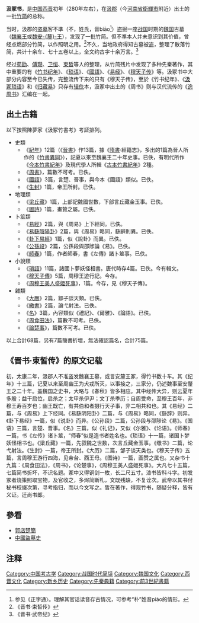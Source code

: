 '''汲冢书'''，是[[中国|中国]][[西晋|西晋]]初年（280年左右），在[[汲郡|汲郡]]（今[[河南省|河南省]][[衛輝市|衛輝市]]附近）出土的一批[[竹简|竹简]]的总称。

当时，汲郡的[[盗墓|盗墓]]客不準（不，姓氏，音biāo<ref>参见《正字通〉。理解其官话读音存古情况，可参考“朴”姓音piáo的情形。</ref>）盗掘一座[[战国|战国]]时期的[[魏国_(战国)|魏国]]古墓（[[魏襄王|魏襄王]]或[[魏安釐王|魏安-{釐}-王]]），发现了一批竹简。但不準本人并未意识到其价值，曾经点燃部分竹简，以作照明之用。<ref>《晋书·束晳传》</ref>不久，当地政府得知古墓被盗，整理了散落竹简，共计十余车、七十五卷以上，全文约古字十余万言。<ref>《晋书·武帝纪》</ref>

经过[[荀勖|荀勖]]、[[傅瓒|傅瓒]]、[[卫恒_(西晋)|卫恒]]、[[束皙|束皙]]等人的整理，从竹简残片中发现了多种先秦著作，其中重要的有《[[竹书纪年|竹书纪年]]》、《[[琐语|琐语]]》、《[[國語_(書)|國語]]》、《[[易经|易经]]》、《[[穆天子传|穆天子传]]》等。汲冢书中大部分内容至今已失传，完整流传下来的只有《穆天子传》，至於《竹书纪年》、《[[汲冢琐语|汲冢琐语]]》和《[[归藏易|归藏易]]》只存有[[辑佚|辑佚]]本，汲冢中出土的《周书》则与汉代流传的《[[逸周书|逸周书]]》汇编在一起。

== 出土古籍 ==
以下按照陳夢家《汲冢竹書考》考証排列。

*史類
**《[[竹書紀年|紀年]]》12篇（《[[晉書|晉書]]》作13篇，據《[[隋書|隋書]]·經籍志》，多出的1篇為晉人所作的《[[竹書異同|竹書異同]]》），記夏以來至魏襄王二十年史事。已佚，有明代所作《[[今本竹書紀年|今本竹書紀年]]》及現代學人所輯《[[古本竹書紀年|古本竹書紀年]]》2種。
**《[[周書_(汲冢書)|周書]]》，篇數不可考。已佚。
**《[[國語_(汲冢書)|國語]]》3篇，言楚、晉事，與今本《國語》類似。已佚。
**《[[生封|生封]]》1篇，帝王所封。已佚。
*地理類
**《[[梁丘藏|梁丘藏]]》1篇，上部記魏國世數，下部言丘藏金玉事。已佚。
**《[[圖詩|圖詩]]》1篇，畫贊之屬。已佚。
*卜筮類
**《[[易經|易經]]》2篇，與《周易》上下經同。已佚。
**《[[易繇陰陽卦|易繇陰陽卦]]》2篇，與《周易》略同，繇辭則異。已佚。
**《[[卦下易經|卦下易經]]》1篇，似《說卦》而異。已佚。
**《[[公孫段_(汲冢書)|公孫段]]》2篇，公孫段與邵陟論《易》。已佚。
**《[[師春|師春]]》1篇，作者師春，書《左傳》諸卜筮事。已佚。
*小說類
**《[[瑣語|瑣語]]》11篇，諸國卜夢妖怪相書。唐代時存4篇。已佚。今有輯文。
**《[[穆天子傳|穆天子傳]]》5篇，周穆王遊行記。今存。
**《[[穆天子傳|周穆王美人盛姬死事]]》，1篇。今存，見《穆天子傳》。
*雜類
**《[[大曆_(汲冢書)|大曆]]》2篇，鄒子談天類。已佚。
**《[[繳書|繳書]]》2篇，論弋射法。已佚。
**《[[名_(汲冢書)|名]]》3篇，內容類似《禮記》、《爾雅》、《論語》。已佚。
**《[[周食田法|周食田法]]》，篇數不可考。已佚。
**《[[論楚事|論楚事]]》，篇數不可考。已佚。

以上合計68篇，另有7篇簡書折壞，無法確認篇名，合計75篇。

== 《晋书·束皙传》的原文记载 ==
初，太康二年，汲郡人不准盗发魏襄王墓，或言安釐王冢，得竹书数十车。其《纪年》十三篇，记夏以来至周幽王为犬戎所灭，以事接之，三家分，仍述魏事至安釐王之二十年。盖魏国之史书，大略与《春秋》皆多相应。其中经传大异，则云夏年多殷；益干启位，启杀之；太甲杀伊尹；文丁杀季历；自周受命，至穆王百年，非穆王寿百岁也；幽王既亡，有共伯和者摄行天子事，非二相共和也。其《易经》二篇，与《周易》上下经同。《易繇阴阳卦》二篇，与《周易》略同，《繇辞》则异。《卦下易经》一篇，似《说卦》而异。《公孙段》二篇，公孙段与邵陟论《易》。《国语》三篇，言楚、晋事。《名》三篇，似《礼记》，又似《尔雅》、《论语》。《师春》一篇，书《左传》诸卜筮，“师春”似是造书者姓名也。《琐语》十一篇，诸国卜梦妖怪相书也。《梁丘藏》一篇，先叙魏之世数，次言丘藏金玉事。《缴书》二篇，论弋射法。《生封》一篇，帝王所封。《大历》二篇，邹子谈天类也。《穆天子传》五篇，言周穆王游行四海，见帝台、西王母。《图诗》一篇，画赞之属也。又杂书十九篇：《周食田法》，《周书》，《论楚事》，《周穆王美人盛姬死事》。大凡七十五篇，七篇简书折坏，不识名题。冢中又得铜剑一枚，长二尺五寸。漆书皆科斗字。初发冢者烧策照取宝物，及官收之，多烬简断札，文既残缺，不复诠次。武帝以其书付秘书校缀次第，寻考指归，而以今文写之。皙在著作，得观竹书，随疑分释，皆有义证。迁尚书郎。

== 參看 ==
*[[郭店楚簡|郭店楚簡]]
*[[中國盜墓史|中國盜墓史]]

==注释==
{{reflist}}

[[Category:中国考古学|Category:中国考古学]]
[[Category:战国时代简牍|Category:战国时代简牍]]
[[Category:魏国文化|Category:魏国文化]]
[[Category:西晋文化|Category:西晋文化]]
[[Category:新乡历史|Category:新乡历史]]
[[Category:先秦典籍|Category:先秦典籍]]
[[Category:前3世紀書籍|Category:前3世紀書籍]]